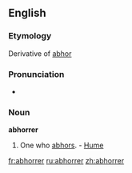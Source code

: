 ==English==
===Etymology===
Derivative of [[abhor]]

===Pronunciation===
*{{audio|en-us-abhorrer.ogg|Audio (US)}}

===Noun===
'''abhorrer'''
#One who [[abhor]]s. - [[Hume]]

[[fr:abhorrer]]
[[ru:abhorrer]]
[[zh:abhorrer]]